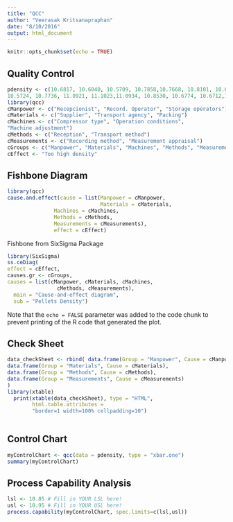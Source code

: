 ```yaml
---
title: "QCC"
author: "Veerasak Kritsanapraphan"
date: "8/10/2016"
output: html_document
---
```


```r
knitr::opts_chunk$set(echo = TRUE)
```

## Quality Control


```r
pdensity <- c(10.6817, 10.6040, 10.5709, 10.7858,10.7668, 10.8101, 10.6905, 10.6079,
10.5724, 10.7736, 11.0921, 11.1023,11.0934, 10.8530, 10.6774, 10.6712,10.6935, 10.5669, 10.8002, 10.7607,10.5470, 10.5555, 10.5705, 10.7723)
library(qcc)
cManpower <- c("Recepcionist", "Record. Operator", "Storage operators")
cMaterials <- c("Supplier", "Transport agency", "Packing")
cMachines <- c("Compressor type", "Operation conditions",
"Machine adjustment")
cMethods <- c("Reception", "Transport method")
cMeasurements <- c("Recording method", "Measurement appraisal")
cGroups <- c("Manpower", "Materials", "Machines", "Methods", "Measurements")
cEffect <- "Too high density"
```

## Fishbone Diagram

```r
library(qcc) 
cause.and.effect(cause = list(Manpower = cManpower, 
                              Materials = cMaterials,
               Machines = cMachines,
               Methods = cMethods,
               Measurements = cMeasurements),
               effect = cEffect)
```

Fishbone from SixSigma Package

```r
library(SixSigma) 
ss.ceDiag(
effect = cEffect,
causes.gr <- cGroups,
causes = list(cManpower, cMaterials, cMachines,
                cMethods, cMeasurements),
  main = "Cause-and-effect diagram",
  sub = "Pellets Density")
```

Note that the `echo = FALSE` parameter was added to the code chunk to prevent printing of the R code that generated the plot.

## Check Sheet

```r
data_checkSheet <- rbind( data.frame(Group = "Manpower", Cause = cManpower), data.frame(Group = "Machines", Cause = cMachines),
data.frame(Group = "Materials", Cause = cMaterials),
data.frame(Group = "Methods", Cause = cMethods),
data.frame(Group = "Measurements", Cause = cMeasurements)
)
library(xtable)
  print(xtable(data_checkSheet), type = "HTML",
        html.table.attributes =
        "border=1 width=100% cellpadding=10")
  
```


## Control Chart

```r
myControlChart <- qcc(data = pdensity, type = "xbar.one")
summary(myControlChart)
```

## Process Capability Analysis

```r
lsl <- 10.85 # Fill in YOUR LSL here!
usl <- 10.95 # Fill in YOUR USL here!
process.capability(myControlChart, spec.limits=c(lsl,usl))
```

